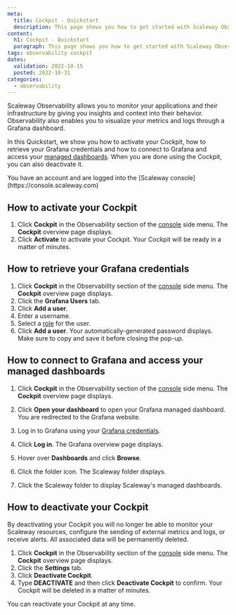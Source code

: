 ```yaml
---
meta:
  title: Cockpit - Quickstart
  description: This page shows you how to get started with Scaleway Observability.
content:
  h1: Cockpit - Quickstart
  paragraph: This page shows you how to get started with Scaleway Observability.
tags: observability cockpit
dates:
  validation: 2022-10-15
  posted: 2022-10-31
categories:
  - observability
---
```


Scaleway Observability allows you to monitor your applications and their infrastructure by giving you insights and context into their behavior. Observability also enables you to visualize your metrics and logs through a Grafana dashboard.

In this Quickstart, we show you how to activate your Cockpit, how to retrieve your Grafana credentials and how to connect to Grafana and access your [managed dashboards](/observability/cockpit/concepts/#managed-dashboards). When you are done using the Cockpit, you can also deactivate it.

<Macro id="iam-requirements" />
 
<Message type="requirement">
  You have an account and are logged into the [Scaleway console](https://console.scaleway.com)
</Message>

## How to activate your Cockpit

1. Click **Cockpit** in the Observability section of the [console](https://console.scaleway.com/) side menu. The **Cockpit** overview page displays.
2. Click **Activate** to activate your Cockpit. Your Cockpit will be ready in a matter of minutes.


## How to retrieve your Grafana credentials

1. Click **Cockpit** in the Observability section of the [console](https://console.scaleway.com/) side menu. The **Cockpit** overview page displays.
2. Click the **Grafana Users** tab.
3. Click **Add a user**.
4. Enter a username.
5. Select a [role](/observability/cockpit/concepts/#grafana-users/) for the user.
6. Click **Add a user**. Your automatically-generated password displays. Make sure to copy and save it before closing the pop-up.

## How to connect to Grafana and access your managed dashboards

1. Click **Cockpit** in the Observability section of the [console](https://console.scaleway.com/) side menu. The **Cockpit** overview page displays.
2. Click **Open your dashboard** to open your Grafana managed dashboard. You are redirected to the Grafana website.
3. Log in to Grafana using your [Grafana credentials](/observability/cockpit/how-to/retrieve-grafana-credentials/).

4. Click **Log in**. The Grafana overview page displays.
5. Hover over **Dashboards** and click **Browse**.
    <Lightbox src="scaleway_grafana_browse.webp" alt="" />
6. Click the folder icon. The Scaleway folder displays.
7. Click the Scaleway folder to display Scaleway's managed dashboards.

## How to deactivate your Cockpit

<Message type="important">
 By deactivating your Cockpit you will no longer be able to monitor your Scaleway resources, configure the sending of external metrics and logs, or receive alerts. All associated data will be permanently deleted.
</Message>


1. Click **Cockpit** in the Observability section of the [console](https://console.scaleway.com/) side menu. The **Cockpit** overview page displays.
2. Click the **Settings** tab.
3. Click **Deactivate Cockpit**.
4. Type **DEACTIVATE** and then click **Deactivate Cockpit** to confirm. Your Cockpit will be deleted in a matter of minutes.

<Message type="note">
 You can reactivate your Cockpit at any time.
</Message>

